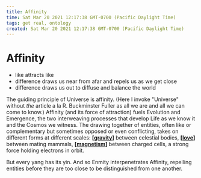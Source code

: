 ```yaml
---
title: Affinity
time: Sat Mar 20 2021 12:17:38 GMT-0700 (Pacific Daylight Time)
tags: get real, ontology
created: Sat Mar 20 2021 12:17:38 GMT-0700 (Pacific Daylight Time)
---
```


# Affinity

- like attracts like
- difference draws us near from afar and repels us as we get close
- difference draws us out to diffuse and balance the world

The guiding principle of Universe is affinity. (Here I invoke "Universe" without _the_ article a la R. Buckminster Fuller as all we are and all we can come to know.) Affinity (and its force of attraction) fuels Evolution and Emergence, the two interweaving processes that develop Life as we know it and the Cosmos we witness. The drawing together of entities, often like or complementary but sometimes opposed or even conflicting, takes on different forms at different scales: **[[gravity]]** between celestial bodies, **[[love]]** between mating mammals, **[[magnetism]]** between charged cells, a strong force holding electrons in orbit.

But every yang has its yin. And so Enmity interpenetrates Affinity, repelling entities before they are too close to be distinguished from one another.

[//begin]: # "Autogenerated link references for markdown compatibility"
[gravity]: gravity "gravity"
[love]: love "Love"
[magnetism]: magnetism "magnetism"
[//end]: # "Autogenerated link references"

